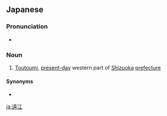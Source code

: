 ==Japanese==
{{ja-kanjitab|遠|江}}
{{wikipedia|lang=ja}}

===Pronunciation===
* {{hyphenation|とう|とう|み|lang=ja}}

===Noun===
{{ja-noun|とうとうみ}}

# [[Toutoumi]], [[present-day]] western part of [[Shizuoka]] [[prefecture]]

====Synonyms====
* {{ja-r|遠州|えんしゅう}}

[[ja:遠江]]